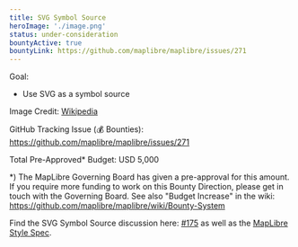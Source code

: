 ```yaml
---
title: SVG Symbol Source
heroImage: './image.png'
status: under-consideration
bountyActive: true
bountyLink: https://github.com/maplibre/maplibre/issues/271
---
```


Goal:

- Use SVG as a symbol source

Image Credit: <a href="https://upload.wikimedia.org/wikipedia/commons/thumb/0/02/SVG_logo.svg/768px-SVG_logo.svg.png">Wikipedia</a>

GitHub Tracking Issue (💰 Bounties): https://github.com/maplibre/maplibre/issues/271

Total Pre-Approved\* Budget: USD 5,000

\*) The MapLibre Governing Board has given a pre-approval for this amount. If you require more funding to work on this Bounty Direction, please get in touch with the Governing Board. See also "Budget Increase" in the wiki: https://github.com/maplibre/maplibre/wiki/Bounty-System

Find the SVG Symbol Source discussion here: [#175](https://github.com/maplibre/maplibre/discussions/175) as well as the [MapLibre Style Spec](https://maplibre.org/maplibre-style-spec/layers/#symbol).
